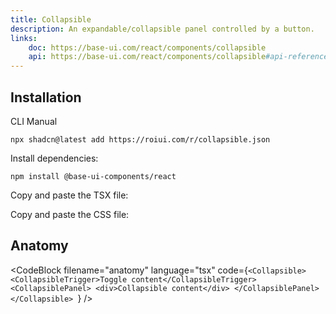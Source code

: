 ```yaml
---
title: Collapsible
description: An expandable/collapsible panel controlled by a button.
links:
    doc: https://base-ui.com/react/components/collapsible
    api: https://base-ui.com/react/components/collapsible#api-reference
---
```


<ComponentPreview name="collapsible-demo" />

## Installation

<InstallationTabs>

<InstallationTabsList>
    <InstallationTabsTrigger value="cli">CLI</InstallationTabsTrigger>
    <InstallationTabsTrigger value="manual">Manual</InstallationTabsTrigger>
</InstallationTabsList>

<InstallationTabsContent value="cli">

```package-install
npx shadcn@latest add https://roiui.com/r/collapsible.json
```

</InstallationTabsContent>

<InstallationTabsContent value="manual">

Install dependencies:

```package-install
npm install @base-ui-components/react
```

Copy and paste the TSX file:

<ComponentSource
    src="registry/brook/ui/collapsible/collapsible.tsx"
    title="components/ui/collapsible.tsx"
    collapsible={true}
/>

Copy and paste the CSS file:

<ComponentSource
    src="registry/brook/ui/collapsible/collapsible.module.css"
    title="components/ui/collapsible.module.css"
    language="css"
    collapsible={true}
/>

</InstallationTabsContent>

</InstallationTabs>

## Anatomy

<CodeBlock
filename="anatomy"
  language="tsx"
  code={`<Collapsible>
    <CollapsibleTrigger>Toggle content</CollapsibleTrigger>
    <CollapsiblePanel>
        <div>Collapsible content</div>
    </CollapsiblePanel>
</Collapsible>
`} />
